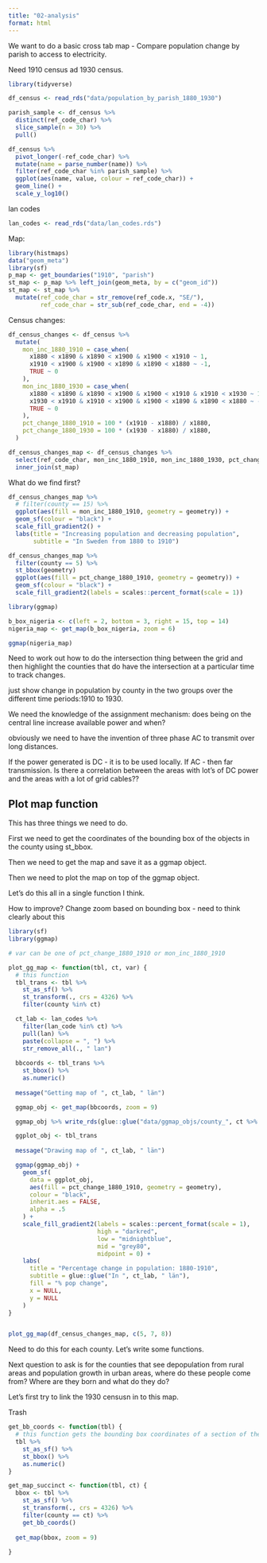 ```yaml
---
title: "02-analysis"
format: html
---
```


We want to do a basic cross tab map - Compare population change by parish to access to electricity. 

Need 1910 census ad 1930 census.

```r
library(tidyverse)

df_census <- read_rds("data/population_by_parish_1880_1930")

parish_sample <- df_census %>%
  distinct(ref_code_char) %>%
  slice_sample(n = 30) %>% 
  pull()

df_census %>% 
  pivot_longer(-ref_code_char) %>% 
  mutate(name = parse_number(name)) %>% 
  filter(ref_code_char %in% parish_sample) %>% 
  ggplot(aes(name, value, colour = ref_code_char)) +
  geom_line() +
  scale_y_log10()
```

lan codes

```r
lan_codes <- read_rds("data/lan_codes.rds")
```


Map:

```r
library(histmaps)
data("geom_meta")
library(sf)
p_map <- get_boundaries("1910", "parish")
st_map <- p_map %>% left_join(geom_meta, by = c("geom_id"))
st_map <- st_map %>% 
  mutate(ref_code_char = str_remove(ref_code.x, "SE/"),
         ref_code_char = str_sub(ref_code_char, end = -4))
```

Census changes:

```r
df_census_changes <- df_census %>%
  mutate(
    mon_inc_1880_1910 = case_when(
      x1880 < x1890 & x1890 < x1900 & x1900 < x1910 ~ 1,
      x1910 < x1900 & x1900 < x1890 & x1890 < x1880 ~ -1,
      TRUE ~ 0
    ),
    mon_inc_1880_1930 = case_when(
      x1880 < x1890 & x1890 < x1900 & x1900 < x1910 & x1910 < x1930 ~ 1,
      x1930 < x1910 & x1910 < x1900 & x1900 < x1890 & x1890 < x1880 ~ -1,
      TRUE ~ 0
    ),
    pct_change_1880_1910 = 100 * (x1910 - x1880) / x1880,
    pct_change_1880_1930 = 100 * (x1930 - x1880) / x1880,
  )

df_census_changes_map <- df_census_changes %>% 
  select(ref_code_char, mon_inc_1880_1910, mon_inc_1880_1930, pct_change_1880_1910, pct_change_1880_1930) %>% 
  inner_join(st_map)
```

What do we find first?

```r
df_census_changes_map %>% 
  # filter(county == 15) %>%
  ggplot(aes(fill = mon_inc_1880_1910, geometry = geometry)) +
  geom_sf(colour = "black") +
  scale_fill_gradient2() +
  labs(title = "Increasing population and decreasing population",
       subtitle = "In Sweden from 1880 to 1910")

df_census_changes_map %>% 
  filter(county == 5) %>%
  st_bbox(geometry)
  ggplot(aes(fill = pct_change_1880_1910, geometry = geometry)) +
  geom_sf(colour = "black") +
  scale_fill_gradient2(labels = scales::percent_format(scale = 1))

```


```r
library(ggmap)

b_box_nigeria <- c(left = 2, bottom = 3, right = 15, top = 14)
nigeria_map <- get_map(b_box_nigeria, zoom = 6)

ggmap(nigeria_map) 

```

Need to work out how to do the intersection thing between the grid and then highlight the counties that do have the intersection at a particular time to track changes. 


just show change in population by county in the two groups over the different time periods:1910 to 1930. 

We need the knowledge of the assignment mechanism: does being on the central line increase available power and when? 

obviously we need to have the invention of three phase AC to transmit over long distances. 

If the power generated is DC - it is to be used locally. If AC - then far transmission. Is there a correlation between the areas with lot's of DC power and the areas with a lot of grid cables??

## Plot map function

This has three things we need to do.

First we need to get the coordinates of the bounding box of the objects in the county using st_bbox.

Then we need to get the map and save it as a ggmap object. 

Then we need to plot the map on top of the ggmap object.

Let's do this all in a single function I think.

How to improve? Change zoom based on bounding box - need to think clearly about this

```r
library(sf)
library(ggmap)

# var can be one of pct_change_1880_1910 or mon_inc_1880_1910

plot_gg_map <- function(tbl, ct, var) {
  # this function 
  tbl_trans <- tbl %>%
    st_as_sf() %>%
    st_transform(., crs = 4326) %>%
    filter(county %in% ct)

  ct_lab <- lan_codes %>%
    filter(lan_code %in% ct) %>%
    pull(lan) %>%
    paste(collapse = ", ") %>% 
    str_remove_all(., " lan")
  
  bbcoords <- tbl_trans %>%
    st_bbox() %>%
    as.numeric()
  
  message("Getting map of ", ct_lab, " län")

  ggmap_obj <- get_map(bbcoords, zoom = 9)

  ggmap_obj %>% write_rds(glue::glue("data/ggmap_objs/county_", ct %>% paste(collapse = "_")))

  ggplot_obj <- tbl_trans
  
  message("Drawing map of ", ct_lab, " län")

  ggmap(ggmap_obj) +
    geom_sf(
      data = ggplot_obj,
      aes(fill = pct_change_1880_1910, geometry = geometry),
      colour = "black",
      inherit.aes = FALSE,
      alpha = .5
    ) +
    scale_fill_gradient2(labels = scales::percent_format(scale = 1),
                         high = "darkred",
                         low = "midnightblue",
                         mid = "grey80",
                         midpoint = 0) +
    labs(
      title = "Percentage change in population: 1880-1910",
      subtitle = glue::glue("In ", ct_lab, " län"),
      fill = "% pop change",
      x = NULL,
      y = NULL
    )
}


plot_gg_map(df_census_changes_map, c(5, 7, 8))

```

Need to do this for each county. Let's write some functions.

Next question to ask is for the counties that see depopulation from rural areas and population growth in urban areas, where do these people come from? Where are they born and what do they do?

Let's first try to link the 1930 censusn in to this map.





Trash

```r
get_bb_coords <- function(tbl) {
  # this function gets the bounding box coordinates of a section of the map.
  tbl %>%
    st_as_sf() %>%
    st_bbox() %>%
    as.numeric()
}

get_map_succinct <- function(tbl, ct) {
  bbox <- tbl %>%
    st_as_sf() %>%
    st_transform(., crs = 4326) %>%
    filter(county == ct) %>%
    get_bb_coords()
  
  get_map(bbox, zoom = 9)
  
}

```

